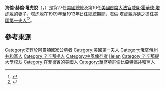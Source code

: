 {{noteTA
|G1= 美國總統
|G2= 人物
}}
{{Infobox officeholder
|original_name  = Hellen Herron Taft
|image          = Helen Herron Taft cph.3a02670.jpg
|office         = [[美國第一夫人|美國第一夫人]]
|president      = [[威廉·霍華德·塔虎脫|威廉·霍華德·塔虎脫]]
|term_start     = 1909年3月4日
|term_end       = 1913年3月4日
|predecessor    = [[伊蒂絲·羅斯福|伊蒂絲·羅斯福]]
|successor      = [[愛倫·艾克森·威爾遜|愛倫·艾克森·威爾遜]]
|birth_name     = 海倫·路易絲·赫倫<br />Helen Louise Herron
|birth_date     = {{birth date|1861|6|2}}
|birth_place    = {{USA}}[[俄亥俄州|俄亥俄州]][[辛辛那提|辛辛那提]]
|death_date     = {{death date and age|1943|5|22|1861|6|2}}
|death_place    = {{USA}}[[華盛頓哥倫比亞特區|華盛頓哥倫比亞特區]]
|restingplace   = [[阿靈頓國家公墓|阿靈頓國家公墓]]
|spouse         = {{marriage|[[威廉·霍華德·塔虎脫|威廉·霍華德·塔虎脫]]|1886}}
|children       = [[羅伯特·A·塔夫脫|羅伯特·A·塔夫脫]]<br>{{link-en|海倫·塔夫脫·曼寧|Helen Taft Manning}}<br>{{link-en|查爾斯·菲爾普斯·塔夫特二世|Charles Phelps Taft II}}
|education      = {{link-en|辛辛那提大學|University of Cincinnati}}
|signature      = Helen Taft Signature.svg
}}

'''海倫·赫倫·塔虎脫'''（{{lang-en|Hellen Herron Taft}}，{{bd|1861年|6月2日|1943年|5月22日|catIdx=Taft}}）是第27任[[美國總統|美國總統]]及第10任[[美國首席大法官|美國首席大法官]][[威廉·霍華德·塔虎脫|威廉·霍華德·塔虎脫]]的妻子。塔虎脫在1909年至1913年出任總統期間，海倫·塔虎脫亦隨之擔任[[美國第一夫人|美國第一夫人]]<ref>{{Cite web|title=Helen Herron Taft|url=https://www.whitehouse.gov/about-the-white-house/first-families/helen-herron-taft/|accessdate=2021-01-25|work=白宮|language=en|dead-url=no|archive-date=2021-01-23|archive-url=https://web.archive.org/web/20210123202628/https://www.whitehouse.gov/about-the-white-house/first-families/helen-herron-taft/}}</ref><ref>{{Cite web|title=First Lady Biography: Helen Taft|url=http://www.firstladies.org/biographies/firstladies.aspx?biography=27|accessdate=2010-03-11|publisher=美國國家第一夫人圖書館|dead-url=no|location=俄亥俄州坎頓|archive-date=2012-04-25|archive-url=https://www.webcitation.org/67AwYm8uz?url=http://www.firstladies.org/biographies/firstladies.aspx?biography=27}}</ref>。

== 參考來源 ==
{{reflist}}

{{美國第一夫人}}
{{DEFAULTSORT:Taft, Helen}}
[[Category:安葬於阿靈頓國家公墓者|Category:安葬於阿靈頓國家公墓者]]
[[Category:美國第一夫人|Category:美國第一夫人]]
[[Category:俄亥俄州共和黨人|Category:俄亥俄州共和黨人]]
[[Category:辛辛那提人|Category:辛辛那提人]]
[[Category:中風倖存者|Category:中風倖存者]]
[[Category:塔夫脱家族|Helen]]
[[Category:辛辛那提大學校友|Category:辛辛那提大學校友]]
[[Category:在菲律賓的美國人|Category:在菲律賓的美國人]]
[[Category:華盛頓哥倫比亞特區共和黨人|Category:華盛頓哥倫比亞特區共和黨人]]
{{US-poli-bio-stub}}